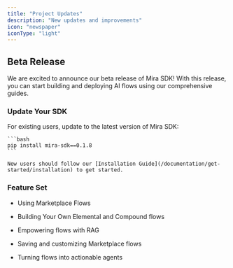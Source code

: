 ```yaml
---
title: "Project Updates"
description: "New updates and improvements"
icon: "newspaper"
iconType: "light"
---
```


<Update label="December 2024">
 
  ## Beta Release

  We are excited to announce our beta release of Mira SDK! With this release, you can start building and deploying AI flows using our comprehensive guides.

  ### Update Your SDK

  <Info>
    For existing users, update to the latest version of Mira SDK:

    ```bash
    pip install mira-sdk==0.1.8
    ```

    New users should follow our [Installation Guide](/documentation/get-started/installation) to get started.
  </Info>

  ### Feature Set

  * Using Marketplace Flows

  * Building Your Own Elemental and Compound flows

  * Empowering flows with RAG

  * Saving and customizing Marketplace flows

  * Turning flows into actionable agents
</Update>
